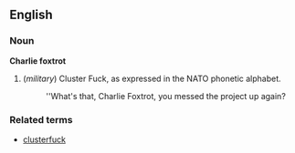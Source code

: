 ==English== 
===Noun===
'''Charlie foxtrot'''

# (''military'') Cluster Fuck, as expressed in the NATO phonetic alphabet.
#: ''What's that, Charlie Foxtrot, you messed the project up again?

===Related terms===
*[[clusterfuck]]